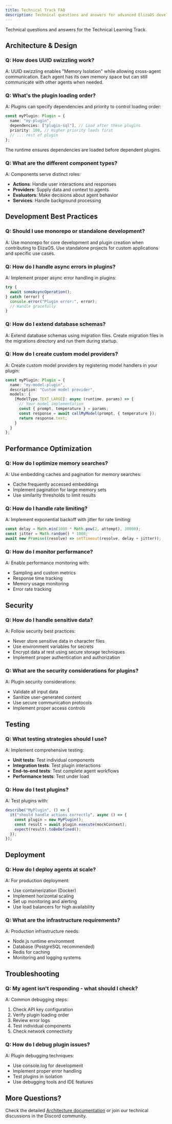 ```yaml
---
title: Technical Track FAQ
description: Technical questions and answers for advanced ElizaOS development
---
```


Technical questions and answers for the Technical Learning Track.

## Architecture & Design

### Q: How does UUID swizzling work?

A: UUID swizzling enables "Memory Isolation" while allowing cross-agent communication. Each agent
has its own memory space but can still communicate with other agents when needed.

### Q: What's the plugin loading order?

A: Plugins can specify dependencies and priority to control loading order:

```typescript
const myPlugin: Plugin = {
  name: "my-plugin",
  dependencies: ["plugin-sql"], // Load after these plugins
  priority: 100, // Higher priority loads first
  // ... rest of plugin
};
```

The runtime ensures dependencies are loaded before dependent plugins.

### Q: What are the different component types?

A: Components serve distinct roles:

- **Actions**: Handle user interactions and responses
- **Providers**: Supply data and context to agents
- **Evaluators**: Make decisions about agent behavior
- **Services**: Handle background processing

## Development Best Practices

### Q: Should I use monorepo or standalone development?

A: Use monorepo for core development and plugin creation when contributing to ElizaOS. Use
standalone projects for custom applications and specific use cases.

### Q: How do I handle async errors in plugins?

A: Implement proper async error handling in plugins:

```typescript
try {
  await someAsyncOperation();
} catch (error) {
  console.error("Plugin error:", error);
  // Handle gracefully
}
```

### Q: How do I extend database schemas?

A: Extend database schemas using migration files. Create migration files in the migrations directory
and run them during startup.

### Q: How do I create custom model providers?

A: Create custom model providers by registering model handlers in your plugin:

```typescript
const myPlugin: Plugin = {
  name: "my-model-plugin",
  description: "Custom model provider",
  models: {
    [ModelType.TEXT_LARGE]: async (runtime, params) => {
      // Your model implementation
      const { prompt, temperature } = params;
      const response = await callMyModel(prompt, { temperature });
      return response.text;
    }
  }
};
```

## Performance Optimization

### Q: How do I optimize memory searches?

A: Use embedding caches and pagination for memory searches:

- Cache frequently accessed embeddings
- Implement pagination for large memory sets
- Use similarity thresholds to limit results

### Q: How do I handle rate limiting?

A: Implement exponential backoff with jitter for rate limiting:

```typescript
const delay = Math.min(1000 * Math.pow(2, attempt), 30000);
const jitter = Math.random() * 1000;
await new Promise((resolve) => setTimeout(resolve, delay + jitter));
```

### Q: How do I monitor performance?

A: Enable performance monitoring with:

- Sampling and custom metrics
- Response time tracking
- Memory usage monitoring
- Error rate tracking

## Security

### Q: How do I handle sensitive data?

A: Follow security best practices:

- Never store sensitive data in character files
- Use environment variables for secrets
- Encrypt data at rest using secure storage techniques
- Implement proper authentication and authorization

### Q: What are the security considerations for plugins?

A: Plugin security considerations:

- Validate all input data
- Sanitize user-generated content
- Use secure communication protocols
- Implement proper access controls

## Testing

### Q: What testing strategies should I use?

A: Implement comprehensive testing:

- **Unit tests**: Test individual components
- **Integration tests**: Test plugin interactions
- **End-to-end tests**: Test complete agent workflows
- **Performance tests**: Test under load

### Q: How do I test plugins?

A: Test plugins with:

```typescript
describe("MyPlugin", () => {
  it("should handle actions correctly", async () => {
    const plugin = new MyPlugin();
    const result = await plugin.execute(mockContext);
    expect(result).toBeDefined();
  });
});
```

## Deployment

### Q: How do I deploy agents at scale?

A: For production deployment:

- Use containerization (Docker)
- Implement horizontal scaling
- Set up monitoring and alerting
- Use load balancers for high availability

### Q: What are the infrastructure requirements?

A: Production infrastructure needs:

- Node.js runtime environment
- Database (PostgreSQL recommended)
- Redis for caching
- Monitoring and logging systems

## Troubleshooting

### Q: My agent isn't responding - what should I check?

A: Common debugging steps:

1. Check API key configuration
2. Verify plugin loading order
3. Review error logs
4. Test individual components
5. Check network connectivity

### Q: How do I debug plugin issues?

A: Plugin debugging techniques:

- Use console.log for development
- Implement proper error handling
- Test plugins in isolation
- Use debugging tools and IDE features

## More Questions?

Check the detailed [Architecture documentation](../../core-concepts/architecture/) or join our
technical discussions in the Discord community.
